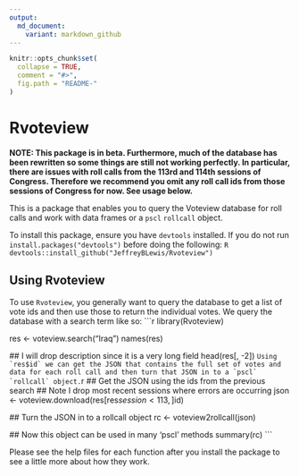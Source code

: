 ```yaml
---
output:
  md_document:
    variant: markdown_github
---
```

<!-- README.md is generated from README.Rmd. Please edit that file -->

```r
knitr::opts_chunk$set(
  collapse = TRUE,
  comment = "#>",
  fig.path = "README-"
)
```

# Rvoteview

**NOTE: This package is in beta. Furthermore, much of the database has been rewritten so some things are still not working perfectly. In particular, there are issues with roll calls from the 113rd and 114th sessions of Congress. Therefore we recommend you omit any roll call ids from those sessions of Congress for now. See usage below.**

This is a package that enables you to query the Voteview database for roll calls and work with data frames or a `pscl` `rollcall` object.

To install this package, ensure you have `devtools` installed. If you do not run `install.packages("devtools")` before doing the following:
  ```R
  devtools::install_github("JeffreyBLewis/Rvoteview")
  ```
  
## Using Rvoteview

To use `Rvoteview`, you generally want to query the database to get a list of vote ids and then use those to return the individual votes. We query the database with a search term like so:
  ```r
  library(Rvoteview)
  
  res <- voteview.search("Iraq")
  names(res)
  
  ## I will drop description since it is a very long field
  head(res[, -2])
  ```
Using `res$id` we can get the JSON that contains the full set of votes and data for each roll call and then turn that JSON in to a `pscl` `rollcall` object.
 ```r
 ## Get the JSON using the ids from the previous search
 ## Note I drop most recent sessions where errors are occurring
 json <- voteview.download(res[res$session < 113, ]$id)
 
 ## Turn the JSON in to a rollcall object
 rc <- voteview2rollcall(json)
 
 ## Now this object can be used in many 'pscl' methods
 summary(rc)
 ```

Please see the help files for each function after you install the package to see a little more about how they work.

<!--  THIS IS NOT WORKING RIGHT NOW BECAUSE OF SOME ERROR in voteview.download. It seems that having too many queries or something is causing it to bug out. If I breakdown res$id in to chunks it works....
## Simple Example

Search for roll calls with the keyword "University."
 ```r
 res <- voteview.search("University")
 print(res$id)
 json <- voteview.download(res[res$session < 113, ]$id)
 rc <- voteview2rollcall(json)
 summary(rc)
 ```
 
Search for roll calls with the keyword "University" since 2009. **For now, all searches that specify a start date will automatically drop roll calls from sessions 113 and 114.**

 ```r
 res <- voteview.search("University", startdate = "2009-01-01")
 json <- voteview.download(res$id)
 rc <- voteview2rollcall(json)
 summary(rc)
 ```-->